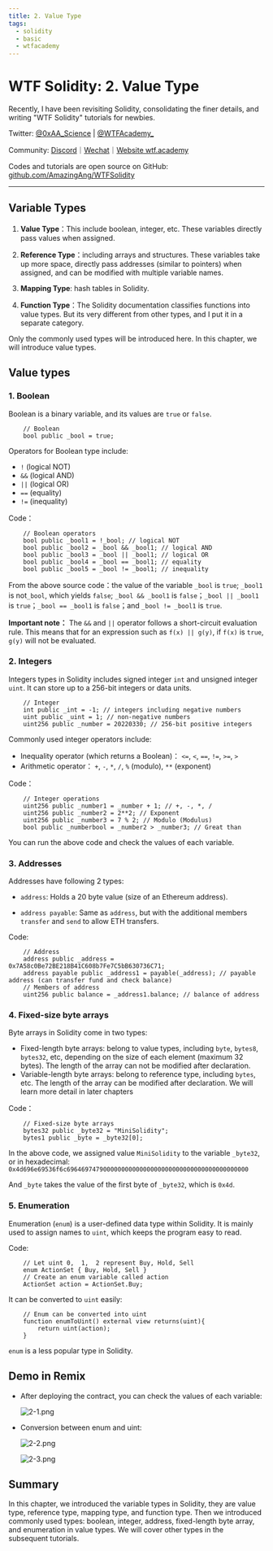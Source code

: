 ```yaml
---
title: 2. Value Type
tags:
  - solidity
  - basic
  - wtfacademy
---
```



# WTF Solidity: 2. Value Type

<QuizProgress courseId={SOLIDITY_COURSE_ID} lessonId={SOLIDITY_BASIC_LESSON_ID_2}></QuizProgress>

Recently, I have been revisiting Solidity, consolidating the finer details, and writing "WTF Solidity" tutorials for newbies. 

Twitter: [@0xAA_Science](https://twitter.com/0xAA_Science) | [@WTFAcademy_](https://twitter.com/WTFAcademy_)

Community: [Discord](https://discord.gg/5akcruXrsk)｜[Wechat](https://docs.google.com/forms/d/e/1FAIpQLSe4KGT8Sh6sJ7hedQRuIYirOoZK_85miz3dw7vA1-YjodgJ-A/viewform?usp=sf_link)｜[Website wtf.academy](https://wtf.academy)

Codes and tutorials are open source on GitHub: [github.com/AmazingAng/WTFSolidity](https://github.com/AmazingAng/WTFSolidity)


-----

## Variable Types

1. **Value Type**：This include boolean, integer, etc. These variables directly pass values when assigned.

2. **Reference Type**：including arrays and structures. These variables take up more space, directly pass addresses (similar to pointers) when assigned, and can be modified with multiple variable names.

3. **Mapping Type**: hash tables in Solidity.

4. **Function Type**：The Solidity documentation classifies functions into value types. But its very different from other types, and I put it in a separate category.

Only the commonly used types will be introduced here. In this chapter, we will introduce value types.

## Value types

### 1. Boolean

Boolean is a binary variable, and its values are `true` or `false`.

```solidity
    // Boolean
    bool public _bool = true;
```

Operators for Boolean type include:

- `!`   (logical NOT)
- `&&`  (logical AND)
- `||`  (logical OR)
- `==`  (equality)
- `!=`  (inequality)

Code：

```solidity
    // Boolean operators
    bool public _bool1 = !_bool; // logical NOT
    bool public _bool2 = _bool && _bool1; // logical AND
    bool public _bool3 = _bool || _bool1; // logical OR
    bool public _bool4 = _bool == _bool1; // equality
    bool public _bool5 = _bool != _bool1; // inequality
```

From the above source code：the value of the variable `_bool` is `true`; `_bool1` is not`_bool`, which yields `false`; `_bool && _bool1` is `false`；`_bool || _bool1` is `true`；`_bool == _bool1` is `false`；and `_bool != _bool1` is `true`.

**Important note：** The `&&` and `||` operator follows a short-circuit evaluation rule. This means that for an expression such as `f(x) || g(y)`, if `f(x)` is `true`, `g(y)` will not be evaluated.

### 2. Integers

Integers types in Solidity includes signed integer `int` and unsigned integer `uint`. It can store up to a 256-bit integers or data units.

```solidity
    // Integer
    int public _int = -1; // integers including negative numbers
    uint public _uint = 1; // non-negative numbers
    uint256 public _number = 20220330; // 256-bit positive integers
```
Commonly used integer operators include:

- Inequality operator (which returns a Boolean)： `<=`,  `<`,  `==`,  `!=`,  `>=`,  `>` 
- Arithmetic operator： `+`,  `-`,  `*`,  `/`,  `%` (modulo), `**` (exponent)

Code：

```solidity
    // Integer operations
    uint256 public _number1 = _number + 1; // +, -, *, /
    uint256 public _number2 = 2**2; // Exponent
    uint256 public _number3 = 7 % 2; // Modulo (Modulus)
    bool public _numberbool = _number2 > _number3; // Great than
```

You can run the above code and check the values of each variable.

### 3. Addresses

Addresses have following 2 types: 
- `address`: Holds a 20 byte value (size of an Ethereum address).

- `address payable`: Same as `address`, but with the additional members `transfer` and `send` to allow ETH transfers.

Code:

```solidity
    // Address
    address public _address = 0x7A58c0Be72BE218B41C608b7Fe7C5bB630736C71;
    address payable public _address1 = payable(_address); // payable address (can transfer fund and check balance)
    // Members of address
    uint256 public balance = _address1.balance; // balance of address
```

### 4. Fixed-size byte arrays

Byte arrays in Solidity come in two types:

- Fixed-length byte arrays: belong to value types, including `byte`, `bytes8`, `bytes32`, etc, depending on the size of each element (maximum 32 bytes). The length of the array can not be modified after declaration.
- Variable-length byte arrays: belong to reference type, including `bytes`, etc. The length of the array can be modified after declaration. We will learn more detail in later chapters


Code：

```solidity
    // Fixed-size byte arrays
    bytes32 public _byte32 = "MiniSolidity"; 
    bytes1 public _byte = _byte32[0]; 
```

In the above code, we assigned value `MiniSolidity` to the variable `_byte32`, or in hexadecimal: `0x4d696e69536f6c69646974790000000000000000000000000000000000000000`

And `_byte` takes the value of the first byte of `_byte32`, which is `0x4d`.

### 5. Enumeration

Enumeration (`enum`) is a user-defined data type within Solidity. It is mainly used to assign names to `uint`, which keeps the program easy to read.

Code:

```solidity
    // Let uint 0,  1,  2 represent Buy, Hold, Sell
    enum ActionSet { Buy, Hold, Sell }
    // Create an enum variable called action
    ActionSet action = ActionSet.Buy;
```

It can be converted to `uint` easily:

```solidity
    // Enum can be converted into uint
    function enumToUint() external view returns(uint){
        return uint(action);
    }
```

`enum` is a less popular type in Solidity. 

## Demo in Remix

- After deploying the contract, you can check the values of each variable:

   ![2-1.png](./img/2-1.png)
  
- Conversion between enum and uint:

   ![2-2.png](./img/2-2.png)

   ![2-3.png](./img/2-3.png)

## Summary 

In this chapter, we introduced the variable types in Solidity, they are value type, reference type, mapping type, and function type. Then we introduced commonly used types: boolean, integer, address, fixed-length byte array, and enumeration in value types. We will cover other types in the subsequent tutorials.

<QuizForm courseId={SOLIDITY_COURSE_ID} lessonId={SOLIDITY_BASIC_LESSON_ID_2}></QuizForm>